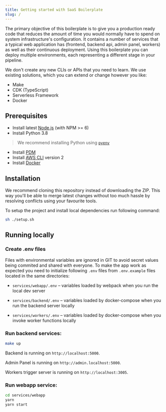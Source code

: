 ```yaml
---
title: Getting started with SaaS Boilerplate
slug: /
---
```


The primary objective of this boilerplate is to give you a production ready code that reduces the amount of time you
would normally have to spend on system infrastructure's configuration. It contains a number of services that a typical
web application has (frontend, backend api, admin panel, workers) as well as their continuous deployment. Using this
boilerplate you can deploy multiple environments, each representing a different stage in your pipeline.

We don't create any new CLIs or APIs that you need to learn. We use existing solutions,
which you can extend or change however you like:

- Make
- CDK (TypeScript)
- Serverless Framework
- Docker

## Prerequisites

- Install latest [Node.js](https://nodejs.org/en/download/package-manager/#macos) (with NPM >= 6)
- Install Python 3.8

> We recommend installing Python using [`pyenv`](https://github.com/pyenv/pyenv)

- Install [PDM](https://github.com/pdm-project/pdm/#installation)
- Install [AWS CLI](https://docs.aws.amazon.com/cli/latest/userguide/cli-chap-install.html) version 2
- Install [Docker](https://docs.docker.com/get-docker)

## Installation

We recommend cloning this repository instead of downloading the ZIP. This way you'll be able to
merge latest changes without too much hassle by resolving conflicts using your favourite tools.

To setup the project and install local dependencies run following command:

```sh
sh ./setup.sh
```

## Running locally

### Create .env files

Files with environmental variables are ignored in GIT to avoid secret values being commited and shared
with everyone. To make the app work as expected you need to initialize following `.env` files from `.env.example`
files located in the same directories:

- `services/webapp/.env` – variables loaded by webpack when you run the local dev server

- `services/backend/.env` – variables loaded by docker-compose when you run the backend server locally

- `services/workers/.env` – variables loaded by docker-compose when you invoke worker functions locally

### Run backend services:

```sh
make up
```

Backend is running on `http://localhost:5000`.

Admin Panel is running on `http://admin.localhost:5000`.

Workers trigger server is running on `http://localhost:3005`.

### Run webapp service:

```sh
cd services/webapp
yarn
yarn start
```
